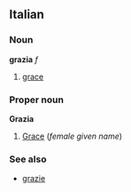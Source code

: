 ==Italian==
===Noun===
'''grazia''' ''f''

#[[grace]]

===Proper noun===
'''Grazia'''

#[[Grace]] (''female given name'')

===See also===
*[[grazie]]